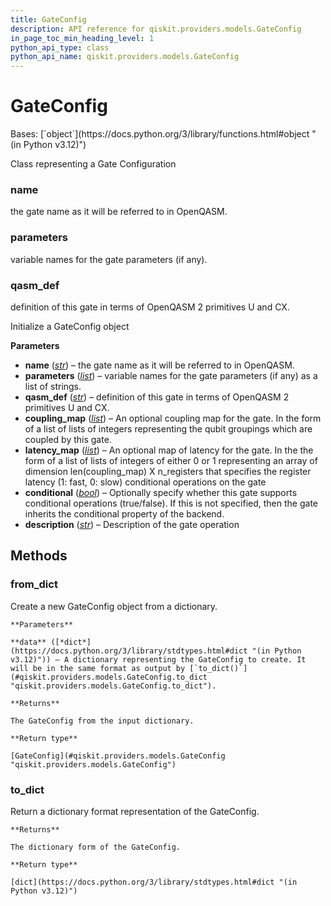 ```yaml
---
title: GateConfig
description: API reference for qiskit.providers.models.GateConfig
in_page_toc_min_heading_level: 1
python_api_type: class
python_api_name: qiskit.providers.models.GateConfig
---
```


# GateConfig

<Class id="qiskit.providers.models.GateConfig" isDedicatedPage={true} github="https://github.com/Qiskit/qiskit/tree/main/qiskit/providers/models/backendconfiguration.py#L31-L133" signature="qiskit.providers.models.GateConfig(name, parameters, qasm_def, coupling_map=None, latency_map=None, conditional=None, description=None)" modifiers="class">
  Bases: [`object`](https://docs.python.org/3/library/functions.html#object "(in Python v3.12)")

  Class representing a Gate Configuration

  ### name

  <Attribute id="qiskit.providers.models.GateConfig.name">
    the gate name as it will be referred to in OpenQASM.
  </Attribute>

  ### parameters

  <Attribute id="qiskit.providers.models.GateConfig.parameters">
    variable names for the gate parameters (if any).
  </Attribute>

  ### qasm\_def

  <Attribute id="qiskit.providers.models.GateConfig.qasm_def">
    definition of this gate in terms of OpenQASM 2 primitives U and CX.
  </Attribute>

  Initialize a GateConfig object

  **Parameters**

  *   **name** ([*str*](https://docs.python.org/3/library/stdtypes.html#str "(in Python v3.12)")) – the gate name as it will be referred to in OpenQASM.
  *   **parameters** ([*list*](https://docs.python.org/3/library/stdtypes.html#list "(in Python v3.12)")) – variable names for the gate parameters (if any) as a list of strings.
  *   **qasm\_def** ([*str*](https://docs.python.org/3/library/stdtypes.html#str "(in Python v3.12)")) – definition of this gate in terms of OpenQASM 2 primitives U and CX.
  *   **coupling\_map** ([*list*](https://docs.python.org/3/library/stdtypes.html#list "(in Python v3.12)")) – An optional coupling map for the gate. In the form of a list of lists of integers representing the qubit groupings which are coupled by this gate.
  *   **latency\_map** ([*list*](https://docs.python.org/3/library/stdtypes.html#list "(in Python v3.12)")) – An optional map of latency for the gate. In the the form of a list of lists of integers of either 0 or 1 representing an array of dimension len(coupling\_map) X n\_registers that specifies the register latency (1: fast, 0: slow) conditional operations on the gate
  *   **conditional** ([*bool*](https://docs.python.org/3/library/functions.html#bool "(in Python v3.12)")) – Optionally specify whether this gate supports conditional operations (true/false). If this is not specified, then the gate inherits the conditional property of the backend.
  *   **description** ([*str*](https://docs.python.org/3/library/stdtypes.html#str "(in Python v3.12)")) – Description of the gate operation

  ## Methods

  ### from\_dict

  <Function id="qiskit.providers.models.GateConfig.from_dict" github="https://github.com/Qiskit/qiskit/tree/main/qiskit/providers/models/backendconfiguration.py#L86-L98" signature="from_dict(data)" modifiers="classmethod">
    Create a new GateConfig object from a dictionary.

    **Parameters**

    **data** ([*dict*](https://docs.python.org/3/library/stdtypes.html#dict "(in Python v3.12)")) – A dictionary representing the GateConfig to create. It will be in the same format as output by [`to_dict()`](#qiskit.providers.models.GateConfig.to_dict "qiskit.providers.models.GateConfig.to_dict").

    **Returns**

    The GateConfig from the input dictionary.

    **Return type**

    [GateConfig](#qiskit.providers.models.GateConfig "qiskit.providers.models.GateConfig")
  </Function>

  ### to\_dict

  <Function id="qiskit.providers.models.GateConfig.to_dict" github="https://github.com/Qiskit/qiskit/tree/main/qiskit/providers/models/backendconfiguration.py#L100-L119" signature="to_dict()">
    Return a dictionary format representation of the GateConfig.

    **Returns**

    The dictionary form of the GateConfig.

    **Return type**

    [dict](https://docs.python.org/3/library/stdtypes.html#dict "(in Python v3.12)")
  </Function>
</Class>

